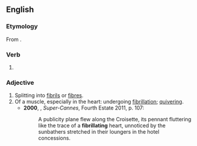 ==English==

===Etymology===
From {{suffix|en|fibrillate|ing}}.

===Verb===
{{head|en|verb form}}

# {{present participle of|en|fibrillate|nocat=1}}

===Adjective===
{{en-adj}}

# Splitting into [[fibril]]s or [[fibre]]s.
# Of a muscle, especially in the heart: undergoing [[fibrillation]]; [[quivering]].
#* '''2000''', {{w|JG Ballard}}, ''Super-Cannes'', Fourth Estate 2011, p. 107:
#*: A publicity plane flew along the Croisette, its pennant fluttering like the trace of a '''fibrillating''' heart, unnoticed by the sunbathers stretched in their loungers in the hotel concessions.